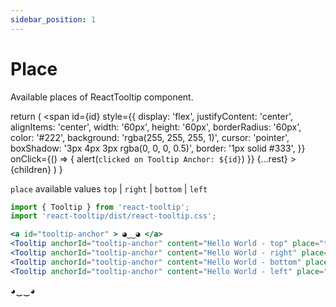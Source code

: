 ```yaml
---
sidebar_position: 1
---
```


# Place

Available places of ReactTooltip component.


  return (
    <span
      id={id}
      style={{
        display: 'flex',
        justifyContent: 'center',
        alignItems: 'center',
        width: '60px',
        height: '60px',
        borderRadius: '60px',
        color: '#222',
        background: 'rgba(255, 255, 255, 1)',
        cursor: 'pointer',
        boxShadow: '3px 4px 3px rgba(0, 0, 0, 0.5)',
        border: '1px solid #333',
      }}
      onClick={() => {
        alert(`clicked on Tooltip Anchor: ${id}`)
      }}
      {...rest}
    >
      {children}
    </span>
  )
}

`place` available values `top` | `right` | `bottom` | `left`

```jsx
import { Tooltip } from 'react-tooltip';
import 'react-tooltip/dist/react-tooltip.css';

<a id="tooltip-anchor" > ◕‿‿◕ </a>
<Tooltip anchorId="tooltip-anchor" content="Hello World - top" place="top" />
<Tooltip anchorId="tooltip-anchor" content="Hello World - right" place="right" />
<Tooltip anchorId="tooltip-anchor" content="Hello World - bottom" place="bottom" />
<Tooltip anchorId="tooltip-anchor" content="Hello World - left" place="left" />
```

<div style={{ display: 'flex', columnGap: '16px', justifyContent: 'center', paddingTop: '36px' }}>
  <TooltipAnchor id="tooltip-anchor">◕‿‿◕</TooltipAnchor>
  <Tooltip anchorId="tooltip-anchor" content="Hello World - top" place="top" />
  <Tooltip anchorId="tooltip-anchor" content="Hello World - right" place="right" />
  <Tooltip anchorId="tooltip-anchor" content="Hello World - bottom" place="bottom" />
  <Tooltip anchorId="tooltip-anchor" content="Hello World - left" place="left" />
</div>
